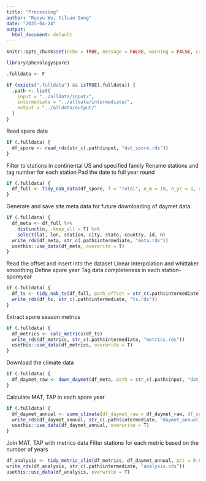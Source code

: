 ```yaml
---
title: "Processing"
author: "Ruoyu Wu, Yiluan Song"
date: "2025-04-24"
output:
  html_document: default
---
```


```r
knitr::opts_chunk$set(echo = TRUE, message = FALSE, warning = FALSE, cache = FALSE)

library(phenologyspore)

.fulldata <- F

if (exists(".fulldata") && isTRUE(.fulldata)) {
  .path <- list(
    input = "../alldata/input/",
    intermediate = "../alldata/intermediate/",
    output = "../alldata/output/"
  )
}
```

Read spore data
```r
if (.fulldata) {
  df_spore <- read_rds(str_c(.path$input, "dat_spore.rds"))
}
```

Filter to stations in continental US and specified family
Rename stations and tag number for each station
Pad the date to full year round
```r
if (.fulldata) {
  df_full <- tidy_nab_data(df_spore, f = "Total", n_m = 10, n_yr = 3, rename = T, pad = T)
}
```

Generate and save site meta data for future downloading of daymet data
```r
if (.fulldata) {
  df_meta <- df_full %>%
    distinct(n, .keep_all = T) %>%
    select(lat, lon, station, city, state, country, id, n)
  write_rds(df_meta, str_c(.path$intermediate, "meta.rds"))
  usethis::use_data(df_meta, overwrite = T)
}
```

Read the offset and insert into the dataset
Linear interpolation and whittaker smoothing
Define spore year
Tag data completeness in each station-sporeyear

```r
if (.fulldata) {
  df_ts <- tidy_nab_ts(df_full, path_offset = str_c(.path$intermediate, "fill_smooth_offset.rds"))
  write_rds(df_ts, str_c(.path$intermediate, "ts.rds"))
}
```

Extract spore season metrics
```r
if (.fulldata) {
  df_metrics <- calc_metrics(df_ts)
  write_rds(df_metrics, str_c(.path$intermediate, "metrics.rds"))
  usethis::use_data(df_metrics, overwrite = T)
}
```

Download the climate data
```r
if (.fulldata) {
  df_daymet_raw <- down_daymet(df_meta, path = str_c(.path$input, "dat_daymet_raw.rds"))
}
```

Calculate MAT, TAP in each spore year
```r
if (.fulldata) {
  df_daymet_annual <- summ_climate(df_daymet_raw = df_daymet_raw, df_spore = df_ts)
  write_rds(df_daymet_annual, str_c(.path$intermediate, "daymet_annual.rds"))
  usethis::use_data(df_daymet_annual, overwrite = T)
}
```

Join MAT, TAP with metrics data
Filter stations for each metric based on the number of years
```r
df_analysis <- tidy_metric_clim(df_metrics, df_daymet_annual, pct = 0.8)
write_rds(df_analysis, str_c(.path$intermediate, "analysis.rds"))
usethis::use_data(df_analysis, overwrite = T)
```
